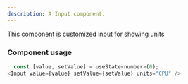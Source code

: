 ```yaml
---
description: A Input component.
---
```


This component is customized input for showing units

### Component usage
```js
  const [value, setValue] = useState<number>(0);
<Input value={value} setValue={setValue} units="CPU" />
```